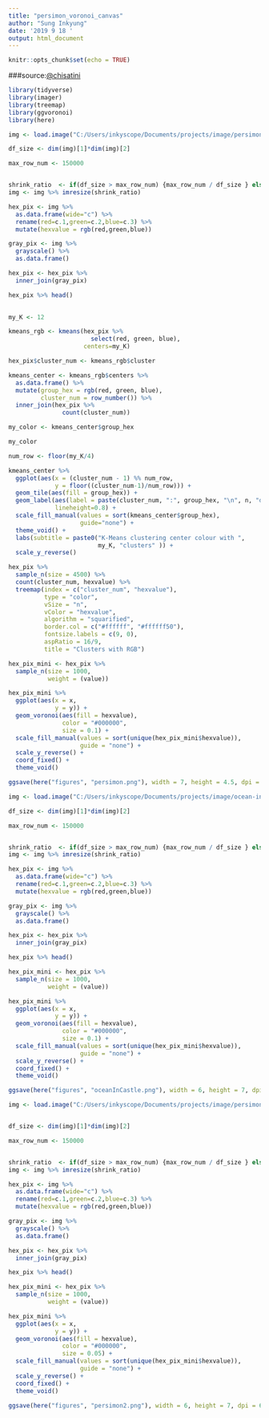```yaml
---
title: "persimon_voronoi_canvas"
author: "Sung Inkyung"
date: '2019 9 18 '
output: html_document
---
```


```r
knitr::opts_chunk$set(echo = TRUE)
```
###source:[@chisatini](https://chichacha.netlify.com/2018/11/12/utilizing-k-means-to-extract-colours-from-your-favourite-images/)

```r
library(tidyverse) 
library(imager) 
library(treemap)
library(ggvoronoi) 
library(here)
```

```r
img <- load.image("C:/Users/inkyscope/Documents/projects/image/persimon.jpg")
```


```r
df_size <- dim(img)[1]*dim(img)[2]

max_row_num <- 150000


shrink_ratio  <- if(df_size > max_row_num) {max_row_num / df_size } else {1}
img <- img %>% imresize(shrink_ratio)

hex_pix <- img %>% 
  as.data.frame(wide="c") %>%
  rename(red=c.1,green=c.2,blue=c.3) %>%
  mutate(hexvalue = rgb(red,green,blue))
```


```r
gray_pix <- img %>% 
  grayscale() %>% 
  as.data.frame()

hex_pix <- hex_pix %>% 
  inner_join(gray_pix)

hex_pix %>% head()
  
```


```r

my_K <- 12

kmeans_rgb <- kmeans(hex_pix %>% 
                       select(red, green, blue), 
                     centers=my_K)

hex_pix$cluster_num <- kmeans_rgb$cluster

kmeans_center <- kmeans_rgb$centers %>% 
  as.data.frame() %>% 
  mutate(group_hex = rgb(red, green, blue), 
         cluster_num = row_number()) %>% 
  inner_join(hex_pix %>% 
               count(cluster_num))

my_color <- kmeans_center$group_hex

my_color
```


```r

num_row <- floor(my_K/4)

kmeans_center %>% 
  ggplot(aes(x = (cluster_num - 1) %% num_row,
             y = floor((cluster_num-1)/num_row))) + 
  geom_tile(aes(fill = group_hex)) +
  geom_label(aes(label = paste(cluster_num, ":", group_hex, "\n", n, "distinct hexvalues")),
             lineheight=0.8) +
  scale_fill_manual(values = sort(kmeans_center$group_hex),
                    guide="none") +
  theme_void() +
  labs(subtitle = paste0("K-Means clustering center colour with ",
                         my_K, "clusters" )) +
  scale_y_reverse()
```
```r
hex_pix %>% 
  sample_n(size = 4500) %>% 
  count(cluster_num, hexvalue) %>% 
  treemap(index = c("cluster_num", "hexvalue"),
          type = "color",
          vSize = "n",
          vColor = "hexvalue",
          algorithm = "squarified",
          border.col = c("#ffffff", "#ffffff50"),
          fontsize.labels = c(9, 0),
          aspRatio = 16/9,
          title = "Clusters with RGB")

```

```r
hex_pix_mini <- hex_pix %>% 
  sample_n(size = 1000,
           weight = (value))

hex_pix_mini %>% 
  ggplot(aes(x = x, 
             y = y)) +
  geom_voronoi(aes(fill = hexvalue), 
               color = "#000000",
               size = 0.1) +
  scale_fill_manual(values = sort(unique(hex_pix_mini$hexvalue)),
                    guide = "none") +
  scale_y_reverse() +
  coord_fixed() +
  theme_void()

ggsave(here("figures", "persimon.png"), width = 7, height = 4.5, dpi = 600, units = "in")
```

```r
img <- load.image("C:/Users/inkyscope/Documents/projects/image/ocean-in-castle.jpg")
```

```r
df_size <- dim(img)[1]*dim(img)[2]

max_row_num <- 150000


shrink_ratio  <- if(df_size > max_row_num) {max_row_num / df_size } else {1}
img <- img %>% imresize(shrink_ratio)

hex_pix <- img %>% 
  as.data.frame(wide="c") %>%
  rename(red=c.1,green=c.2,blue=c.3) %>%
  mutate(hexvalue = rgb(red,green,blue))

gray_pix <- img %>% 
  grayscale() %>% 
  as.data.frame()

hex_pix <- hex_pix %>% 
  inner_join(gray_pix)

hex_pix %>% head()

hex_pix_mini <- hex_pix %>% 
  sample_n(size = 1000,
           weight = (value))

hex_pix_mini %>% 
  ggplot(aes(x = x, 
             y = y)) +
  geom_voronoi(aes(fill = hexvalue), 
               color = "#000000",
               size = 0.1) +
  scale_fill_manual(values = sort(unique(hex_pix_mini$hexvalue)),
                    guide = "none") +
  scale_y_reverse() +
  coord_fixed() +
  theme_void()

ggsave(here("figures", "oceanInCastle.png"), width = 6, height = 7, dpi = 600, units = "in")
```

```r
img <- load.image("C:/Users/inkyscope/Documents/projects/image/persimon-color.jpg")


df_size <- dim(img)[1]*dim(img)[2]

max_row_num <- 150000


shrink_ratio  <- if(df_size > max_row_num) {max_row_num / df_size } else {1}
img <- img %>% imresize(shrink_ratio)

hex_pix <- img %>% 
  as.data.frame(wide="c") %>%
  rename(red=c.1,green=c.2,blue=c.3) %>%
  mutate(hexvalue = rgb(red,green,blue))

gray_pix <- img %>% 
  grayscale() %>% 
  as.data.frame()

hex_pix <- hex_pix %>% 
  inner_join(gray_pix)

hex_pix %>% head()

hex_pix_mini <- hex_pix %>% 
  sample_n(size = 1000,
           weight = (value))

hex_pix_mini %>% 
  ggplot(aes(x = x, 
             y = y)) +
  geom_voronoi(aes(fill = hexvalue), 
               color = "#000000",
               size = 0.05) +
  scale_fill_manual(values = sort(unique(hex_pix_mini$hexvalue)),
                    guide = "none") +
  scale_y_reverse() +
  coord_fixed() +
  theme_void()

ggsave(here("figures", "persimon2.png"), width = 6, height = 7, dpi = 600, units = "in")
```

